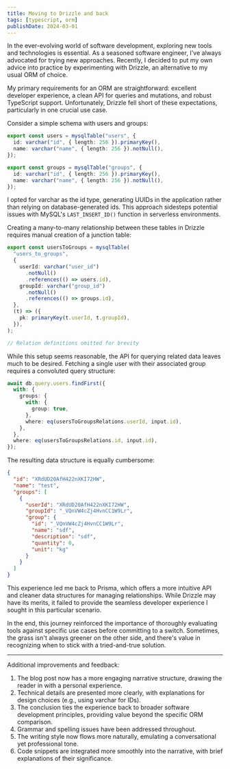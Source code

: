 ```yaml
---
title: Moving to Drizzle and back
tags: [typescript, orm]
publishDate: 2024-03-01
---
```


In the ever-evolving world of software development, exploring new tools and technologies is essential. As a seasoned software engineer, I've always advocated for trying new approaches. Recently, I decided to put my own advice into practice by experimenting with Drizzle, an alternative to my usual ORM of choice.

My primary requirements for an ORM are straightforward: excellent developer experience, a clean API for queries and mutations, and robust TypeScript support. Unfortunately, Drizzle fell short of these expectations, particularly in one crucial use case.

Consider a simple schema with users and groups:

```typescript
export const users = mysqlTable("users", {
  id: varchar("id", { length: 256 }).primaryKey(),
  name: varchar("name", { length: 256 }).notNull(),
});

export const groups = mysqlTable("groups", {
  id: varchar("id", { length: 256 }).primaryKey(),
  name: varchar("name", { length: 256 }).notNull(),
});
```

I opted for varchar as the id type, generating UUIDs in the application rather than relying on database-generated ids. This approach sidesteps potential issues with MySQL's `LAST_INSERT_ID()` function in serverless environments.

Creating a many-to-many relationship between these tables in Drizzle requires manual creation of a junction table:

```typescript
export const usersToGroups = mysqlTable(
  "users_to_groups",
  {
    userId: varchar("user_id")
      .notNull()
      .references(() => users.id),
    groupId: varchar("group_id")
      .notNull()
      .references(() => groups.id),
  },
  (t) => ({
    pk: primaryKey(t.userId, t.groupId),
  }),
);

// Relation definitions omitted for brevity
```

While this setup seems reasonable, the API for querying related data leaves much to be desired. Fetching a single user with their associated group requires a convoluted query structure:

```typescript
await db.query.users.findFirst({
  with: {
    groups: {
      with: {
        group: true,
      },
      where: eq(usersToGroupsRelations.userId, input.id),
    },
  },
  where: eq(usersToGroupsRelations.id, input.id),
});
```

The resulting data structure is equally cumbersome:

```json
{
  "id": "XRdUD20AfH422nXKI72HW",
  "name": "test",
  "groups": [
    {
      "userId": "XRdUD20AfH422nXKI72HW",
      "groupId": "_VQnVW4cZj4HvnCC1W9Lr",
      "group": {
        "id": "_VQnVW4cZj4HvnCC1W9Lr",
        "name": "sdf",
        "description": "sdf",
        "quantity": 0,
        "unit": "kg"
      }
    }
  ]
}
```

This experience led me back to Prisma, which offers a more intuitive API and cleaner data structures for managing relationships. While Drizzle may have its merits, it failed to provide the seamless developer experience I sought in this particular scenario.

In the end, this journey reinforced the importance of thoroughly evaluating tools against specific use cases before committing to a switch. Sometimes, the grass isn't always greener on the other side, and there's value in recognizing when to stick with a tried-and-true solution.

---

Additional improvements and feedback:

1. The blog post now has a more engaging narrative structure, drawing the reader in with a personal experience.
2. Technical details are presented more clearly, with explanations for design choices (e.g., using varchar for IDs).
3. The conclusion ties the experience back to broader software development principles, providing value beyond the specific ORM comparison.
4. Grammar and spelling issues have been addressed throughout.
5. The writing style now flows more naturally, emulating a conversational yet professional tone.
6. Code snippets are integrated more smoothly into the narrative, with brief explanations of their significance.
